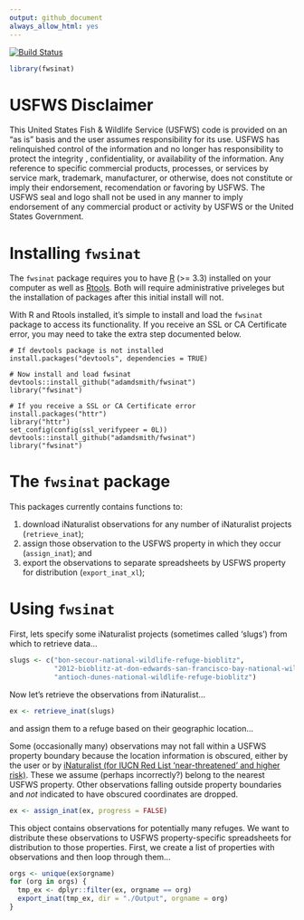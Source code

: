 ```yaml
---
output: github_document
always_allow_html: yes
---
```


[![Build Status](https://travis-ci.org/adamdsmith/fwsinat.png)](https://travis-ci.org/adamdsmith/fwsinat)

```r
library(fwsinat)
```

# USFWS Disclaimer

This United States Fish & Wildlife Service (USFWS) code is provided on an "as is" basis and the user assumes responsibility for its use.  USFWS has relinquished control of the information and no longer has responsibility to protect the integrity , confidentiality, or availability of the information.  Any reference to specific commercial products, processes, or services by service mark, trademark, manufacturer, or otherwise, does not constitute or imply their endorsement, recomendation or favoring by USFWS.  The USFWS seal and logo shall not be used in any manner to imply endorsement of any commercial product or activity by USFWS or the United States Government. 

# Installing `fwsinat`

The `fwsinat` package requires you to have [R](https://www.r-project.org/) (>= 3.3) installed on your computer as well as [Rtools](https://cran.r-project.org/bin/windows/Rtools/).  Both will require administrative priveleges but the installation of packages after this initial install will not.

With R and Rtools installed, it's simple to install and load the `fwsinat` package to access its functionality. If you receive an SSL or CA Certificate error, you may need to take the extra step documented below.  

```
# If devtools package is not installed
install.packages("devtools", dependencies = TRUE)

# Now install and load fwsinat
devtools::install_github("adamdsmith/fwsinat")
library("fwsinat")

# If you receive a SSL or CA Certificate error
install.packages("httr")
library("httr")
set_config(config(ssl_verifypeer = 0L))
devtools::install_github("adamdsmith/fwsinat")
library("fwsinat")
```

# The `fwsinat` package

This packages currently contains functions to:

1.  download iNaturalist observations for any number of iNaturalist projects (`retrieve_inat`);
2.  assign those observation to the USFWS property in which they occur (`assign_inat`); and
3.  export the observations to separate spreadsheets by USFWS property for distribution (`export_inat_xl`);

# Using `fwsinat`

First, lets specify some iNaturalist projects (sometimes called 'slugs') from which to retrieve data...

```r
slugs <- c("bon-secour-national-wildlife-refuge-bioblitz",
           "2012-bioblitz-at-don-edwards-san-francisco-bay-national-wildlife-refuge",
           "antioch-dunes-national-wildlife-refuge-bioblitz")
```

Now let's retrieve the observations from iNaturalist...

```r
ex <- retrieve_inat(slugs)
```

and assign them to a refuge based on their geographic location...  

Some (occasionally many) observations may not fall within a USFWS property boundary because the location information is obscured, either by the user or by [iNaturalist (for IUCN Red List 'near-threatened' and higher risk)](http://www.inaturalist.org/pages/help#obscured).  These we assume (perhaps incorrectly?) belong to the nearest USFWS property. Other observations falling outside property boundaries and *not* indicated to have obscured coordinates are dropped.

```r
ex <- assign_inat(ex, progress = FALSE)
```

This object contains observations for potentially many refuges.  We want to distribute these observations to USFWS property-specific spreadsheets for distribution to those properties.  First, we create a list of properties with observations and then loop through them...

```r
orgs <- unique(ex$orgname)
for (org in orgs) {
  tmp_ex <- dplyr::filter(ex, orgname == org)
  export_inat(tmp_ex, dir = "./Output", orgname = org)
}
```
